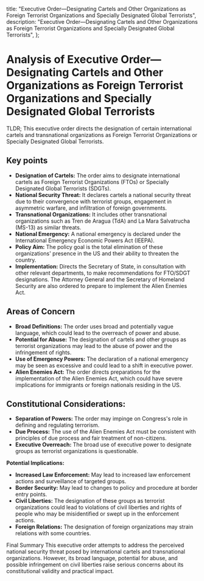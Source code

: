   title:
    "Executive Order—Designating Cartels and Other Organizations as Foreign Terrorist Organizations and Specially Designated Global Terrorists",
  description:
    "Executive Order—Designating Cartels and Other Organizations as Foreign Terrorist Organizations and Specially Designated Global Terrorists",
};

# Analysis of Executive Order—Designating Cartels and Other Organizations as Foreign Terrorist Organizations and Specially Designated Global Terrorists

TLDR; This executive order directs the designation of certain international cartels and transnational organizations as Foreign Terrorist Organizations or Specially Designated Global Terrorists.

## Key points

- **Designation of Cartels:** The order aims to designate international cartels as Foreign Terrorist Organizations (FTOs) or Specially Designated Global Terrorists (SDGTs).
- **National Security Threat:** It declares cartels a national security threat due to their convergence with terrorist groups, engagement in asymmetric warfare, and infiltration of foreign governments.
- **Transnational Organizations:** It includes other transnational organizations such as Tren de Aragua (TdA) and La Mara Salvatrucha (MS-13) as similar threats.
- **National Emergency:** A national emergency is declared under the International Emergency Economic Powers Act (IEEPA).
- **Policy Aim:** The policy goal is the total elimination of these organizations' presence in the US and their ability to threaten the country.
- **Implementation:** Directs the Secretary of State, in consultation with other relevant departments, to make recommendations for FTO/SDGT designations. The Attorney General and the Secretary of Homeland Security are also ordered to prepare to implement the Alien Enemies Act.

## Areas of Concern

- **Broad Definitions:** The order uses broad and potentially vague language, which could lead to the overreach of power and abuse.
- **Potential for Abuse:** The designation of cartels and other groups as terrorist organizations may lead to the abuse of power and the infringement of rights.
- **Use of Emergency Powers:** The declaration of a national emergency may be seen as excessive and could lead to a shift in executive power.
- **Alien Enemies Act:** The order directs preparations for the implementation of the Alien Enemies Act, which could have severe implications for immigrants or foreign nationals residing in the US.

## Constitutional Considerations:

- **Separation of Powers:** The order may impinge on Congress's role in defining and regulating terrorism.
- **Due Process:** The use of the Alien Enemies Act must be consistent with principles of due process and fair treatment of non-citizens.
- **Executive Overreach:** The broad use of executive power to designate groups as terrorist organizations is questionable.

**Potential Implications:**

- **Increased Law Enforcement:** May lead to increased law enforcement actions and surveillance of targeted groups.
- **Border Security:** May lead to changes to policy and procedure at border entry points.
- **Civil Liberties:** The designation of these groups as terrorist organizations could lead to violations of civil liberties and rights of people who may be misidentified or swept up in the enforcement actions.
- **Foreign Relations:** The designation of foreign organizations may strain relations with some countries.

Final Summary
This executive order attempts to address the perceived national security threat posed by international cartels and transnational organizations. However, its broad language, potential for abuse, and possible infringement on civil liberties raise serious concerns about its constitutional validity and practical impact.
